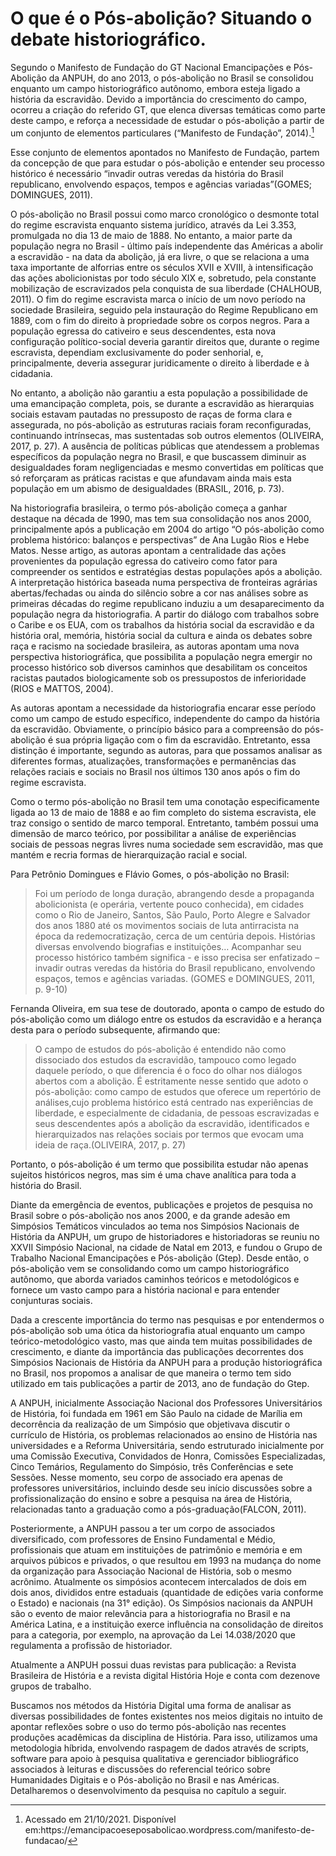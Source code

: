 # O que é o Pós-abolição? Situando o debate historiográfico.

Segundo o Manifesto de Fundação do GT Nacional Emancipações e Pós-Abolição da ANPUH, do ano 2013, o pós-abolição no Brasil se consolidou enquanto um campo historiográfico autônomo, embora esteja ligado a história da escravidão. Devido a importância do crescimento do campo, ocorreu a criação do referido GT, que elenca diversas temáticas como parte deste campo, e reforça a necessidade de estudar o pós-abolição a partir de um conjunto de elementos particulares (“Manifesto de Fundação”, 2014).[^1]

[^1]: Acessado em 21/10/2021. Disponível em:https://emancipacoeseposabolicao.wordpress.com/manifesto-de-fundacao/

Esse conjunto de elementos apontados no Manifesto de Fundação, partem da concepção de que para estudar o pós-abolição e entender seu processo histórico é necessário “invadir outras veredas da história do Brasil republicano, envolvendo espaços, tempos e agências variadas”(GOMES; DOMINGUES, 2011).

O pós-abolição no Brasil possui como marco cronológico o desmonte total do regime escravista enquanto sistema jurídico, através da Lei 3.353, promulgada no dia 13 de maio de 1888. No entanto, a maior parte da população negra no Brasil - último país independente das Américas a abolir a escravidão - na data da abolição, já era livre, o que se relaciona a uma taxa importante de alforrias entre os séculos XVII e XVIII, à intensificação das ações abolicionistas por todo século XIX e, sobretudo, pela constante mobilização de escravizados pela conquista de sua liberdade (CHALHOUB, 2011). O fim do regime escravista marca o início de um novo período na sociedade Brasileira, seguido pela instauração do Regime Republicano em 1889, com o fim do direito à propriedade sobre os corpos negros. Para a população egressa do cativeiro e seus descendentes, esta nova configuração político-social deveria garantir direitos que, durante o regime escravista, dependiam exclusivamente do poder senhorial, e, principalmente, deveria assegurar juridicamente o direito à liberdade e à cidadania. 

No entanto, a abolição não garantiu a esta população a possibilidade de uma emancipação completa, pois, se durante a escravidão as hierarquias sociais estavam pautadas no pressuposto de raças de forma clara e assegurada, no pós-abolição as estruturas raciais foram reconfiguradas, continuando intrínsecas, mas sustentadas sob outros elementos (OLIVEIRA, 2017, p. 27). A ausência de políticas públicas que atendessem a problemas específicos da população negra no Brasil, e que buscassem diminuir as desigualdades foram negligenciadas e mesmo convertidas em políticas que só reforçaram as práticas racistas e que afundavam ainda mais esta população em um abismo de desigualdades (BRASIL, 2016, p. 73). 

Na historiografia brasileira, o termo pós-abolição começa a ganhar destaque na década de 1990, mas tem sua consolidação nos anos 2000, principalmente após a publicação em 2004 do artigo “O pós-abolição como problema histórico: balanços e perspectivas” de Ana Lugão Rios e Hebe Matos. Nesse artigo, as autoras apontam a centralidade das ações provenientes da população egressa do cativeiro como fator para compreender os sentidos e estratégias destas populações após a abolição. A interpretação histórica baseada numa perspectiva de fronteiras agrárias abertas/fechadas ou ainda do silêncio sobre a cor nas análises sobre as primeiras décadas do regime republicano induziu a um desaparecimento da população negra da historiografia. A partir do diálogo com trabalhos sobre o Caribe e os EUA, com os trabalhos da história social da escravidão e da história oral, memória, história social da cultura e ainda os debates sobre raça e racismo na sociedade brasileira, as autoras apontam uma nova perspectiva historiográfica, que possibilita a população negra emergir no processo histórico sob diversos caminhos que desabilitam os conceitos racistas pautados biologicamente sob os pressupostos de inferioridade (RIOS e MATTOS, 2004).

As autoras apontam a necessidade da historiografia encarar esse período como um campo de estudo específico, independente do campo da história da escravidão. Obviamente, o princípio básico para a compreensão do pós-abolição é sua própria ligação com o fim da escravidão. Entretanto, essa distinção é importante, segundo as autoras, para que possamos analisar as diferentes formas, atualizações, transformações e permanências das relações raciais e sociais no Brasil nos últimos 130 anos após o fim do regime escravista.

Como o termo pós-abolição no Brasil tem uma conotação especificamente ligada ao 13 de maio de 1888 e ao fim completo do sistema escravista, ele traz consigo o sentido de marco temporal. Entretanto, também possui uma dimensão de marco teórico, por possibilitar a análise de experiências sociais de pessoas negras livres numa sociedade sem escravidão, mas que mantém e recria formas de hierarquização racial e social. 

Para Petrônio Domingues e Flávio Gomes, o pós-abolição no Brasil:

> Foi um período de longa duração, abrangendo desde a propaganda abolicionista (e operária, vertente pouco conhecida), em cidades como o Rio de Janeiro, Santos, São Paulo, Porto Alegre e Salvador dos anos 1880 até os movimentos sociais de luta antirracista na época da redemocratização, cerca de um centúria depois. Histórias diversas envolvendo biografias e instituições... Acompanhar seu processo histórico também significa - e isso precisa ser enfatizado – invadir outras veredas da história do Brasil republicano, envolvendo espaços, temos e agências variadas. (GOMES e DOMINGUES, 2011, p. 9-10)

Fernanda Oliveira, em sua tese de doutorado, aponta o campo de estudo do pós-abolição como um diálogo entre os estudos da escravidão e a herança desta para o período subsequente, afirmando que:

> O campo de estudos do pós-abolição é entendido não como dissociado dos estudos da escravidão, tampouco como legado daquele período, o que diferencia é o foco do olhar nos diálogos abertos com a abolição. É estritamente nesse sentido que adoto o pós-abolição: como campo de estudos que oferece um repertório de análises,cujo problema histórico está centrado nas experiências de liberdade, e especialmente de cidadania, de pessoas escravizadas e seus descendentes após a abolição da escravidão, identificados e hierarquizados nas relações sociais por termos que evocam uma ideia de raça.(OLIVEIRA, 2017, p. 27)

Portanto, o pós-abolição é um termo que possibilita estudar não apenas sujeitos históricos negros, mas sim é uma chave analítica para toda a história do Brasil.

Diante da emergência de eventos, publicações e projetos de pesquisa no Brasil sobre o pós-abolição nos anos 2000, e da grande adesão em Simpósios Temáticos vinculados ao tema nos Simpósios Nacionais de História da ANPUH, um grupo de historiadores e historiadoras se reuniu no XXVII Simpósio Nacional, na cidade de Natal em 2013, e fundou o Grupo de Trabalho Nacional Emancipações e Pós-abolição (Gtep). Desde então, o pós-abolição vem se consolidando como um campo historiográfico autônomo, que aborda variados caminhos teóricos e metodológicos e fornece um vasto campo para a história nacional e para entender conjunturas sociais. 

Dada a crescente importância do termo nas pesquisas e por entendermos o pós-abolição sob uma ótica da historiografia atual enquanto um campo teórico-metodológico vasto, mas que ainda tem muitas possibilidades de crescimento, e diante da importância das publicações decorrentes dos Simpósios Nacionais de História da ANPUH para a produção historiográfica no Brasil, nos propomos a analisar de que maneira o termo tem sido utilizado em tais publicações a partir de 2013, ano de fundação do Gtep.

A ANPUH, inicialmente Associação Nacional dos Professores Universitários de História, foi fundada em 1961 em São Paulo na cidade de Marília em decorrência da realização de um Simpósio que objetivava discutir o currículo de História, os problemas relacionados ao ensino de História nas universidades e a Reforma Universitária, sendo estruturado inicialmente por uma Comissão Executiva, Convidados de Honra, Comissões Especializadas, Cinco Temários, Regulamento do Simpósio, três Conferências e sete Sessões. Nesse momento, seu corpo de associado era apenas de professores universitários, incluindo desde seu início discussões sobre a profissionalização do ensino e sobre a pesquisa na área de História, relacionadas tanto a graduação como a pós-graduação(FALCON, 2011). 

Posteriormente, a ANPUH passou a ter um corpo de associados diversificado, com professores de Ensino Fundamental e Médio, profissionais que atuam em instituições de patrimônio e memória e em arquivos púbicos e privados, o que resultou em 1993 na mudança do nome da organização para Associação Nacional de História, sob o mesmo acrônimo. Atualmente os simpósios acontecem intercalados de dois em dois anos, divididos entre estaduais (quantidade de edições varia conforme o Estado) e nacionais (na 31° edição).  Os Simpósios nacionais da ANPUH são o evento de maior relevância para a historiografia no Brasil e na América Latina, e a instituição exerce influência na consolidação de direitos para a categoria, por exemplo, na aprovação da Lei 14.038/2020 que regulamenta a profissão de historiador. 

Atualmente a ANPUH possui duas revistas para publicação: a Revista Brasileira de História e a revista digital História Hoje e conta com dezenove grupos de trabalho. 

Buscamos nos métodos da História Digital uma forma de analisar as diversas possibilidades de fontes existentes nos meios digitais no intuito de apontar reflexões sobre o uso do termo pós-abolição nas recentes produções acadêmicas da disciplina de História. Para isso, utilizamos uma metodologia híbrida, envolvendo raspagem de dados através de scripts, software para apoio à pesquisa qualitativa e gerenciador bibliográfico associados à leituras e discussões do referencial teórico sobre Humanidades Digitais e o Pós-abolição no Brasil e nas Américas. Detalharemos o desenvolvimento da pesquisa no capítulo a seguir.
